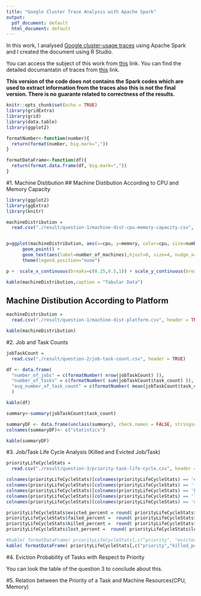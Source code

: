```yaml
---
title: "Google Cluster Trace Analysis with Apache Spark"
output:
  pdf_document: default
  html_document: default
---
```


In this work, I analysed [Google cluster-usage traces](https://github.com/google/cluster-data/blob/master/ClusterData2011_2.md) using Apache Spark and I created the document using R Studio.

You can access the subject of this work from [this](https://tropars.github.io/downloads/lectures/LSDM/LSDM-lab-spark-google.pdf) link.
You can find the detailed documantatin of traces from [this](https://drive.google.com/file/d/0B5g07T_gRDg9Z0lsSTEtTWtpOW8/view)  link.

**This version of the code does not contains the Spark codes which are used to extract information from the traces also this is not the final version. There is no guarante related to correctness of the results.**

```r
knitr::opts_chunk$set(echo = TRUE)
library(gridExtra)
library(grid)
library(data.table)
library(ggplot2)

formatNumber<-function(number){
  return(format(number, big.mark=","))
}

formatDataFrame<-function(df){
  return(format.data.frame(df, big.mark=","))
}

```

\pagebreak

#1. Machine Distibution
## Machine Distibution According to CPU and Memory Capacity

```r
library(ggplot2)
library(ggExtra)
library(knitr)

machineDistribution = 
  read.csv("./result/question-1/machine-dist-cpu-memory-capacity.csv", header = TRUE)


p=ggplot(machineDistribution, aes(x=cpu, y=memory, color=cpu, size=number_of_machines, label=number_of_machines)) +
      geom_point() + 
      geom_text(aes(label=number_of_machines),hjust=0, size=4, nudge_x= 0.025) +
      theme(legend.position="none") 

p +  scale_x_continuous(breaks=c(0.25,0.5,1)) + scale_y_continuous(breaks=unique(machineDistribution$memory))

kable(machineDistribution,caption = "Tabular Data")

```

\pagebreak

## Machine Distibution According to Platform
```r

machineDistribution = 
  read.csv("./result/question-1/machine-dist-platform.csv", header = TRUE)

kable(machineDistribution)

```


#2. Job and Task Counts


```r
jobTaskCount = 
  read.csv("./result/question-2/job-task-count.csv", header = TRUE)

df <- data.frame(
  "number_of_jobs" = c(formatNumber( nrow(jobTaskCount) )), 
  "number_of_tasks" = c(formatNumber( sum(jobTaskCount$task_count) )),
  "avg_number_of_task_count" = c(formatNumber( mean(jobTaskCount$task_count) ))
  )

kable(df)

summary<-summary(jobTaskCount$task_count)

summaryDF <- data.frame(unclass(summary), check.names = FALSE, stringsAsFactors = FALSE)
colnames(summaryDF)<- c("statistics")

kable(summaryDF)

```


#3. Job/Task Life Cycle Analysis (Killed and Evicted Job/Task)


```r
priorityLifeCycleStats = 
  read.csv("./result/question-3/priority-task-life-cycle.csv", header = TRUE)

colnames(priorityLifeCycleStats)[colnames(priorityLifeCycleStats) == 'evicted_task_count'] <- 'evicted_count'
colnames(priorityLifeCycleStats)[colnames(priorityLifeCycleStats) == 'failed_task_count'] <- 'failed_count'
colnames(priorityLifeCycleStats)[colnames(priorityLifeCycleStats) == 'killed_task_count'] <- 'killed_count'
colnames(priorityLifeCycleStats)[colnames(priorityLifeCycleStats) == 'lost_task_count'] <- 'lost_count'
colnames(priorityLifeCycleStats)[colnames(priorityLifeCycleStats) == 'distinct_task_count'] <- 'task_count'

priorityLifeCycleStats$evicted_percent = round( priorityLifeCycleStats$evicted_count * 100 / priorityLifeCycleStats$task_count, 1 )
priorityLifeCycleStats$failed_percent =  round( priorityLifeCycleStats$failed_count * 100 / priorityLifeCycleStats$task_count, 1 )
priorityLifeCycleStats$killed_percent =  round( priorityLifeCycleStats$killed_count * 100 / priorityLifeCycleStats$task_count, 1 )
priorityLifeCycleStats$lost_percent =  round( priorityLifeCycleStats$lost_count * 100 / priorityLifeCycleStats$task_count, 1 )

#kable( formatDataFrame( priorityLifeCycleStats[,c("priority", "evicted_count", "failed_count", "killed_count", "lost_count", "task_count")]))
kable( formatDataFrame( priorityLifeCycleStats[,c("priority","killed_percent", "evicted_percent", "failed_percent", "lost_percent", "task_count")]) )


```


#4. Eviction Probability of Tasks with Respect to Priority

You can look the table of the question 3 to conclude about this.


#5. Relation between the Priority of a Task and Machine Resources(CPU, Memory)
